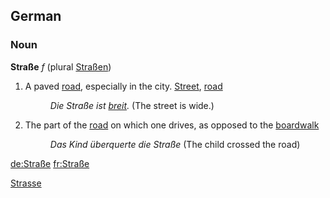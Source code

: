 ==German==
===Noun===
'''Straße''' ''f'' (plural [[Straßen]])

#A paved [[road]], especially in the city. [[Street]], [[road]] 
#:''Die Straße ist [[breit]].'' (The street is wide.)
#The part of the [[road]] on which one drives, as opposed to the [[boardwalk]]
#:''Das Kind überquerte die Straße'' (The child crossed the road)

[[Category:German nouns|Strasse]]

[[de:Straße]]
[[fr:Straße]]